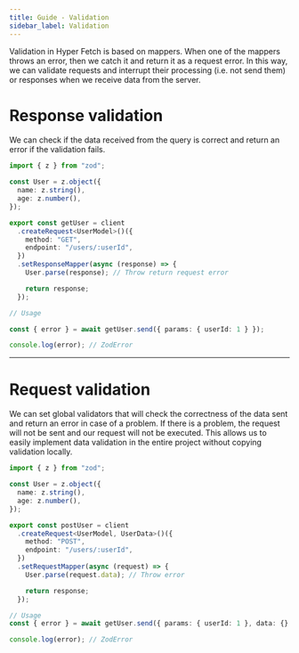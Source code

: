 ```yaml
---
title: Guide - Validation
sidebar_label: Validation
---
```


Validation in Hyper Fetch is based on mappers. When one of the mappers throws an error, then we catch it and return it as a request error.
In this way, we can validate requests and interrupt their processing (i.e. not send them) or responses when we receive data from the server.

# Response validation

We can check if the data received from the query is correct and return an error if the validation fails.

```ts
import { z } from "zod";

const User = z.object({
  name: z.string(),
  age: z.number(),
});

export const getUser = client
  .createRequest<UserModel>()({
    method: "GET",
    endpoint: "/users/:userId",
  })
  .setResponseMapper(async (response) => {
    User.parse(response); // Throw return request error

    return response;
  });

// Usage

const { error } = await getUser.send({ params: { userId: 1 } });

console.log(error); // ZodError
```

---

# Request validation

We can set global validators that will check the correctness of the data sent and return an error in case of a problem.
If there is a problem, the request will not be sent and our request will not be executed. This allows us to easily implement data validation
in the entire project without copying validation locally.

```ts
import { z } from "zod";

const User = z.object({
  name: z.string(),
  age: z.number(),
});

export const postUser = client
  .createRequest<UserModel, UserData>()({
    method: "POST",
    endpoint: "/users/:userId",
  })
  .setRequestMapper(async (request) => {
    User.parse(request.data); // Throw error

    return response;
  });

// Usage
const { error } = await getUser.send({ params: { userId: 1 }, data: {} });

console.log(error); // ZodError
```
